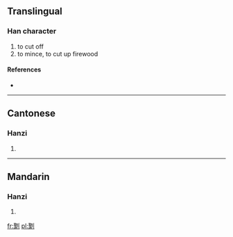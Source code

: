 ==Translingual==

===Han character===
{{Han char|rn=18|rad=刀|as=14|sn=16|four=|canj=尸人中弓 (SOLN)}}

# to cut off
# to mince, to cut up firewood

====References====
* {{Han ref|kx=0145.030|hdz=10360.110|uh=350C|ud=13580}}

----

==Cantonese==

===Hanzi===
{{yue-hanzi|jyut=|y=jap3, jau6 jek3 jik3 sei3 tam3}}

# {{defn|Cantonese|sort=刀14}}

----

==Mandarin==

===Hanzi===
{{cmn-hanzi|pin=[[zhòu]] ([[zhou4]])|wg=chou<sup>4</sup>}}

# {{defn|Mandarin|sort=刀14}}

[[fr:㔌]]
[[pl:㔌]]